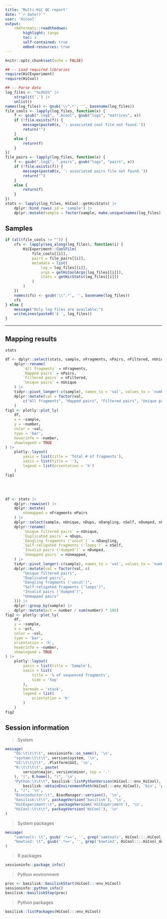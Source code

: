```yaml
---
title: 'Multi-HiC QC report'
date: "`r date()`"
user: 'HiCool'
output:
    rmdformats::readthedown:
        highlight: tango
        toc: 3
        self-contained: true
        embed-resources: true
---
```


```r
knitr::opts_chunk$set(echo = FALSE)
```

```r
## -- Load required libraries
require(HiCExperiment)
require(HiCool)

## -- Parse data 
log_files <- "%LOGS%" |> 
    strsplit(',') |> 
    unlist()
names(log_files) <- gsub('\\^.*', '', basename(log_files))
file_cools <- lapply(log_files, function(x) {
    f <- gsub(".log$", ".mcool", gsub("logs", "matrices", x))
    if (!file.exists(f)) {
        message(paste0(x, ': associated cool file not found.'))
        return("")
    }
    else {
        return(f)
    }
})
file_pairs <- lapply(log_files, function(x) {
    f <- gsub(".log$", ".pairs", gsub("logs", "pairs", x))
    if (!file.exists(f)) {
        message(paste0(x, ': associated pairs file not found.'))
        return("")
    }
    else {
        return(f)
    }
})
stats <- lapply(log_files, HiCool::getHicStats) |> 
    dplyr::bind_rows(.id = 'sample') |> 
    dplyr::mutate(sample = factor(sample, make.unique(names(log_files))))
```

## Samples

```r
if (all(file_cools != "")) {
    cfs <- lapply(seq_along(log_files), function(i) {
        HiCExperiment::CoolFile(
            file_cools[[i]], 
            pairs = file_pairs[[i]], 
            metadata = list(
                log = log_files[[i]], 
                args = getHiCoolArgs(log_files[[i]]), 
                stats = getHicStats(log_files[[i]])
            )
        )
    })
    names(cfs) <- gsub('\\^.*', '', basename(log_files))
    cfs
} else {
    message("Only log files are available:")
    writeLines(paste0('$ ', log_files))
}
```

<hr>

## Mapping results

```r
stats
```

```r
df <- dplyr::select(stats, sample, nFragments, nPairs, nFiltered, nUnique) |> 
    dplyr::rename(
        `All fragments` = nFragments, 
        `Mapped pairs` = nPairs, 
        `Filtered pairs` = nFiltered,
        `Unique pairs` = nUnique
    ) |>
    tidyr::pivot_longer(-c(sample), names_to = 'val', values_to = 'number') |>
    dplyr::mutate(val = factor(val, 
        c("All fragments", "Mapped pairs", "Filtered pairs", "Unique pairs"))
    )
fig1 <- plotly::plot_ly(
    df, 
    x = ~sample, 
    y = ~number, 
    color = ~val,
    type = 'bar',
    hoverinfo = ~number,
    showlegend = TRUE
) |> 
    plotly::layout(
        yaxis = list(title = 'Total # of fragments'), 
        xaxis = list(title = ''), 
        legend = list(orientation = 'h')
    )
fig1
```

</br>
</br>

```r
df <- stats |> 
    dplyr::rowwise() |> 
    dplyr::mutate(
        nUnmapped = nFragments-nPairs
    ) |> 
    dplyr::select(sample, nUnique, nDups, nDangling, nSelf, nDumped, nUnmapped) |> 
    dplyr::rename(
        `Unique filtered pairs` = nUnique, 
        `Duplicated pairs` = nDups, 
        `Dangling fragments ('uncut')` = nDangling, 
        `Self-religated fragments ('loops')` = nSelf, 
        `Invalid pairs ('dumped')` = nDumped,
        `Unmapped pairs` = nUnmapped,
    ) |>
    tidyr::pivot_longer(-c(sample), names_to = 'val', values_to = 'number') |>
    dplyr::mutate(val = factor(val, c(
        "Unique filtered pairs", 
        "Duplicated pairs", 
        "Dangling fragments ('uncut')", 
        "Self-religated fragments ('loops')", 
        "Invalid pairs ('dumped')", 
        "Unmapped pairs"
    ))) |> 
    dplyr::group_by(sample) |> 
    dplyr::mutate(pct = number / sum(number) * 100)
fig2 <- plotly::plot_ly(
    df, 
    y = ~sample, 
    x = ~pct, 
    color = ~val,
    type = 'bar',
    orientation = 'h', 
    hoverinfo = ~number,
    showlegend = TRUE
) |> 
    plotly::layout(
        yaxis = list(title = 'Sample'), 
        xaxis = list(
            title = '% of sequenced fragments',
            side = 'top'
        ),
        barmode = 'stack', 
        legend = list(
            orientation = 'h'
        )
    )
fig2
```

## Session information

> System

```r
message(
    "OS:\t\t\t\t", sessioninfo::os_name(), '\n',
    "system:\t\t\t", version$system, '\n',
    "UI:\t\t\t\t", .Platform$GUI, '\n',
    "R:\t\t\t\t", paste(
        version$major, version$minor, sep = '.'
    ), "(", R.home(), ")", '\n',
    "Python:\t\t\t", basilisk::listPythonVersion(HiCool:::env_HiCool), "(", file.path(
        basilisk::obtainEnvironmentPath(HiCool:::env_HiCool), 'bin', 'python'
    ), ")", '\n',
    "Bioconductor:\t", BiocManager::version(), '\n',
    "basilisk:\t\t", packageVersion('basilisk'), '\n',
    "HiCExperiment:\t", packageVersion('HiCExperiment'), '\n',
    "HiCool:\t\t\t", packageVersion('HiCool'), '\n'
)
```

> System packages

```r
message(
    "samtools: \t", gsub('.*==', '', grep('samtools', HiCool:::.HiCool_dependencies, value = TRUE)), "\n",
    "bowtie2: \t", gsub('.*==', '', grep('bowtie2', HiCool:::.HiCool_dependencies, value = TRUE)), "\n"
)
```

> R packages 

```r
sessioninfo::package_info()
```

> Python environment

```r
proc <- basilisk::basiliskStart(HiCool:::env_HiCool)
sessioninfo::python_info()
basilisk::basiliskStop(proc)
```

> Python packages

```r
basilisk::listPackages(HiCool:::env_HiCool)
```
